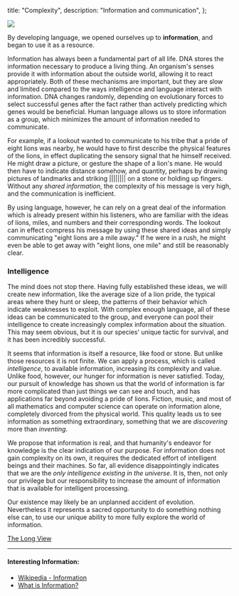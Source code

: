   title: "Complexity",
  description: "Information and communication",
};

<img
  className="flush"
  src="/image/complex.sm.jpg"
  data-source=" Michael Heiss - Flickr"
  data-link="https://secure.flickr.com/photos/michaelheiss/3090102907"
  data-license="https://creativecommons.org/licenses/by-nc-sa/2.0/"
/>

By developing language, we opened ourselves up to **information**, and began to use it as a resource.

Information has always been a fundamental part of all life. DNA stores the information necessary to produce a living thing. An organism's senses provide it with information about the outside world, allowing it to react appropriately. Both of these mechanisms are important, but they are slow and limited compared to the ways intelligence and language interact with information. DNA changes randomly, depending on evolutionary forces to select successful genes after the fact rather than actively predicting which genes would be beneficial. Human language allows us to store information as a group, which minimizes the amount of information needed to communicate.

For example, if a lookout wanted to communicate to his tribe that a pride of eight lions was nearby, he would have to first describe the physical features of the lions, in effect duplicating the sensory signal that he himself received. He might draw a picture, or gesture the shape of a lion's mane. He would then have to indicate distance somehow, and quantity, perhaps by drawing pictures of landmarks and striking |||||||| on a stone or holding up fingers. Without any _shared information_, the complexity of his message is very high, and the communication is inefficient.

By using language, however, he can rely on a great deal of the information which is already present within his listeners, who are familiar with the ideas of lions, miles, and numbers and their corresponding words. The lookout can in effect compress his message by using these shared ideas and simply communicating "eight lions are a mile away." If he were in a rush, he might even be able to get away with "eight lions, one mile" and still be reasonably clear.

### Intelligence

The mind does not stop there. Having fully established these ideas, we will create new information, like the average size of a lion pride, the typical areas where they hunt or sleep, the patterns of their behavior which indicate weaknesses to exploit. With complex enough language, all of these ideas can be communicated to the group, and everyone can pool their intelligence to create increasingly complex information about the situation. This may seem obvious, but it is our species' unique tactic for survival, and it has been incredibly successful.

It seems that information is itself a resource, like food or stone. But unlike those resources it is not finite. We can apply a process, which is called _intelligence_, to available information, increasing its complexity and value. Unlike food, however, our hunger for information is never satisfied. Today, our pursuit of knowledge has shown us that the world of information is far more complicated than just things we can see and touch, and has applications far beyond avoiding a pride of lions. Fiction, music, and most of all mathematics and computer science can operate on information alone, completely divorced from the physical world. This quality leads us to see information as something extraordinary, something that we are _discovering_ more than _inventing_.

We propose that information is real, and that humanity's endeavor for knowledge is the clear indication of our purpose. For information does not gain complexity on its own, it requires the dedicated effort of intelligent beings and their machines. So far, all evidence disappointingly indicates that we are the _only intelligence existing in the universe_. It is, then, not only our privilege but our responsibility to increase the amount of information that is available for intelligent processing.

Our existence may likely be an unplanned accident of evolution. Nevertheless it represents a sacred opportunity to do something nothing else can, to use our unique ability to more fully explore the world of information.

<a href="/read/long-view" className="next">
  The Long View
</a>

---

#### Interesting Information:

- [Wikipedia - Information](https://en.wikipedia.org/wiki/Information)
- [What is Information?](http://www.sveiby.com/articles/Information.html)
